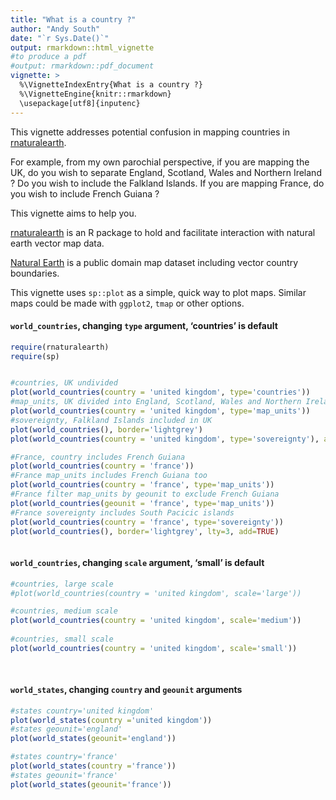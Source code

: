 ```yaml
---
title: "What is a country ?"
author: "Andy South"
date: "`r Sys.Date()`"
output: rmarkdown::html_vignette
#to produce a pdf
#output: rmarkdown::pdf_document
vignette: >
  %\VignetteIndexEntry{What is a country ?}
  %\VignetteEngine{knitr::rmarkdown}
  \usepackage[utf8]{inputenc}
---
```


This vignette addresses potential confusion in mapping countries in [rnaturalearth](https://github.com/AndySouth/rnaturalearth).  
    
For example, from my own parochial perspective, if you are mapping the UK, do you wish to separate England, Scotland, Wales and Northern Ireland ? Do you wish to include the Falkland Islands. If you are mapping France, do you wish to include French Guiana ?

This vignette aims to help you.

[rnaturalearth](https://github.com/AndySouth/rnaturalearth) is an R package to hold and facilitate interaction with natural earth vector map data.

[Natural Earth](http://www.naturalearthdata.com/) is a public domain map dataset including vector country boundaries. 

This vignette uses `sp::plot` as a simple, quick way to plot maps. Similar maps could be made with `ggplot2`, `tmap` or other options.

#### `world_countries`, changing `type` argument, 'countries' is default
```r

require(rnaturalearth)
require(sp)


#countries, UK undivided
plot(world_countries(country = 'united kingdom', type='countries'))
#map_units, UK divided into England, Scotland, Wales and Northern Ireland
plot(world_countries(country = 'united kingdom', type='map_units'))
#sovereignty, Falkland Islands included in UK
plot(world_countries(), border='lightgrey')
plot(world_countries(country = 'united kingdom', type='sovereignty'), add=TRUE)

#France, country includes French Guiana
plot(world_countries(country = 'france'))
#France map_units includes French Guiana too
plot(world_countries(country = 'france', type='map_units'))
#France filter map_units by geounit to exclude French Guiana
plot(world_countries(geounit = 'france', type='map_units'))
#France sovereignty includes South Pacicic islands
plot(world_countries(country = 'france', type='sovereignty'))
plot(world_countries(), border='lightgrey', lty=3, add=TRUE)



```

#### `world_countries`, changing `scale` argument, 'small' is default
```r

#countries, large scale
#plot(world_countries(country = 'united kingdom', scale='large'))

#countries, medium scale
plot(world_countries(country = 'united kingdom', scale='medium'))
     
#countries, small scale
plot(world_countries(country = 'united kingdom', scale='small'))     
     
     
```


#### `world_states`, changing `country` and `geounit` arguments
```r

#states country='united kingdom'
plot(world_states(country ='united kingdom'))  
#states geounit='england'
plot(world_states(geounit='england')) 

#states country='france'
plot(world_states(country ='france'))  
#states geounit='france'
plot(world_states(geounit='france')) 

```


